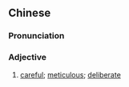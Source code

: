 {{also|缜密}}
==Chinese==
{{zh-forms|s=缜密}}

===Pronunciation===
{{zh-pron
|m=zhěnmì
|c=can2 mat6
|mn=qz,xm,zz:chín-bi̍t
|cat=v
}}

===Adjective===
{{zh-adj}}

# [[careful]]; [[meticulous]]; [[deliberate]]
